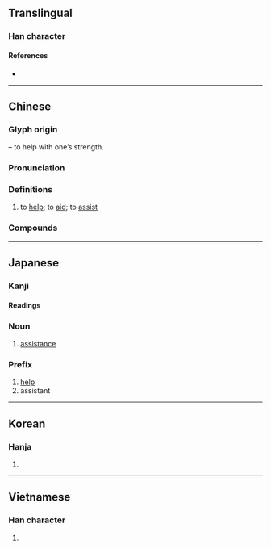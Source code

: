 {{character info/new}}
==Translingual==
{{stroke order|strokes=7}}

===Han character===
{{Han char|rn=19|rad=力|as=05|sn=7|four=74127|canj=BMKS|ids=⿰且力}}

====References====
* {{Han ref|kx=0146.270|dkj=02313|dj=0330.160|hdz=10368.080|uh=52A9|ud=21161|bh=A755|bd=42837}}

----

==Chinese==
{{zh-forms}}

===Glyph origin===
{{Han etym}}
{{Han compound|且|力|t2=strong arm|ls=psc|c1=p|c2=s}} – to help with one’s strength.

===Pronunciation===
{{zh-pron
|m=zhù
|m-s=
|c=zo6
|c-t=
|g=
|h=pfs=chhu
|j=
|mb=cū
|md=
|mn=chō͘
|mn-t=zo6
|w=
|x=
|mc=y
|oc=y
|cat=v
}}

===Definitions===
{{zh-hanzi}}

# to [[help]]; to [[aid]]; to [[assist]]

===Compounds===
{{zh-der|助興|助奏|助聽器|助動詞|助理|助賑|助燃|助攻|助勢|失道寡助|匡助|孤立無助|助益|助學|助學金|將伯之助|助跑|愛莫能助|助辯|助惡|愛莫之助|助手|互助|助教|助陣|助人|公共救助|得道多助|內助|助選員|幫助|助選|助力|助詞|助威|佐助器|守望相助|如有神助|互助合作|助我張目|失業救助|天助自助|助戰|大有助益|堯夫助麥|助人為樂|助產士|助長|同惡相助|助桀為虐|助講|互助會|助學貸款|助紂為虐|助產婆|借助|協助|助產|援助|拔刀相助|推波助瀾|指南之助|有助|施助|求助|把薪助火|拔苗助長|支助|摩旗相助|救助|捐助|江山之助|祐助|現金救助|社會救助|援助交際|相助|獎助|特別助理|按彊助弱|濟助|無助|救助金|揠苗助長|扶助|貧民救助|資怨助禍|醫務扶助|藉助|補助費|贊助人|贊助|談助|語助詞|資助|臂助|襄助|隨緣樂助|輔助|鼎力相助|線上求助|齎助|自助|賢內助|補助商業|自助旅遊|輔助車道|補助金|自助餐|自助旅行|自助人助|補助貨幣|補助教育|補助|補助翼|動態助詞}}

{{zh-cat|Intermediate}}

----

==Japanese==

===Kanji===
{{ja-kanji|grade=3|rs=力05}}

====Readings====
{{ja-readings
|goon=じょ
|kanon=そ
|kun=たす-ける, たす-かる, すけ-
}}

===Noun===
{{ja-noun|すけ}}

# [[assistance]]

===Prefix===
{{ja-pos|prefix|じょ}}

# [[help]]
# assistant

----

==Korean==

===Hanja===
{{ko-hanja|hangeul=조|rv=jo|mr=cho|y=co}}

# {{rfdef|ko|sort=力05}}

----

==Vietnamese==

===Han character===
{{vi-hantu|[[trợ]], [[rợ]], [[chợ]], [[chữa]], [[đợ]]|rs=力05}}

# {{rfdef|vi|sort=力05}}